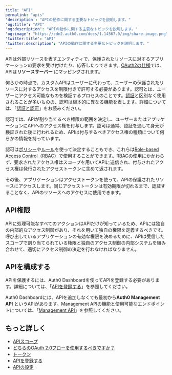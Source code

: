 ```yaml
---
title: "API"
permalink: "apis"
'description': "APIの動作に関する主要なトピックを説明します。"
'og:title': "API"
'og:description': "APIの動作に関する主要なトピックを説明します。"
'og:image': "https://cdn2.auth0.com/docs/1.14567.0/img/share-image.png"
'twitter:title': "API"
'twitter:description': "APIの動作に関する主要なトピックを説明します。"
---
```


APIは外部リソースを表すエンティティで、保護されたリソースに対するアプリケーションの要求を受け付けたり、応答したりできます。[OAuth2の仕様](https://tools.ietf.org/html/rfc6749)では、APIは**リソースサーバー** にマッピングされます。

何らかの時点で、カスタムAPIはユーザーに代わって、ユーザーの保護されたリソースに対するアクセスを制限付きで許可する必要があります。認可とは、ユーザーにアクセス可能なものを検証するプロセスのことです。[認証](/docs/ja-jp/authenticate)と区別なく使用されることが多いものの、認可は根本的に異なる機能を表します。詳細については、「[認証と認可](/docs/ja-jp/get-started/identity-fundamentals/authentication-and-authorization)」をお読みください。

認可では、APIが割り当てるべき権限の範囲を決定し、ユーザーまたはアプリケーションにAPIへのアクセス権を付与します。認可は通常、認証を通して身元が検証された後に行われるため、APIは付与するべきアクセス権の種類について何らかの情報を持っています。

認可は[ポリシー](/docs/ja-jp/manage-users/access-control/authorization-policies)や[ルール](/docs/ja-jp/manage-users/access-control/rules-for-authorization-policies)を使って決定することもでき、これらは[Role-based Access Control（RBAC）](/docs/ja-jp/manage-users/access-control/rbac)で使用することができます。RBACの使用にかかわらず、要求されたアクセス権はスコープを用いてAPIに送信され、付与されたアクセス権は発行されたアクセストークンに含めて返されます。

その後、アプリケーションはアクセストークンを使って、APIの保護されたリソースにアクセスします。同じアクセストークンは有効期限が切れるまで、認証することなく、APIのリソースへのアクセスに使用できます。

## API権限

APIに処理可能なすべてのアクションはAPIだけが知っているため、APIには独自の内部的なアクセス制御があり、それを用いて独自の権限を定義するべきです。呼び出しているアプリケーションの有効な権限を決めるために、APIは受信したスコープで割り当てられている権限と独自のアクセス制御の内部システムを組み合わせて、適切にアクセス制御の決定を行わなければなりません。

## APIを構成する

APIを保護するには、<Tooltip data-tooltip-id="react-containers-DefinitionTooltip-0" href="/docs/ja-jp/glossary?term=auth0-dashboard" tip="Auth0 Dashboard: サービスを構成するためのAuth0の主製品。" cta="用語集の表示">Auth0 Dashboard</Tooltip>を使ってAPIを登録する必要があります。詳細については、「[APIを登録する](/docs/ja-jp/get-started/auth0-overview/set-up-apis)」を参照してください。

<Callout icon="file-lines" color="#0EA5E9" iconType="regular">

Auth0 Dashboardには、APIを追加しなくても最初から**Auth0 Management API** というAPIがあります。Management APIの機能と使用可能なエンドポイントについては、「[Management API](/docs/ja-jp/api/management/v2)」を参照してください。

</Callout>

## もっと詳しく

* [APIスコープ](/docs/ja-jp/get-started/apis/scopes/api-scopes)
* [どちらのOAuth 2.0フローを使用するべきですか？](/docs/ja-jp/get-started/authentication-and-authorization-flow/which-oauth-2-0-flow-should-i-use)
* [トークン](/docs/ja-jp/secure/tokens)
* [APIを登録する](/docs/ja-jp/get-started/auth0-overview/set-up-apis)
* [APIの設定](/docs/ja-jp/get-started/apis/api-settings)